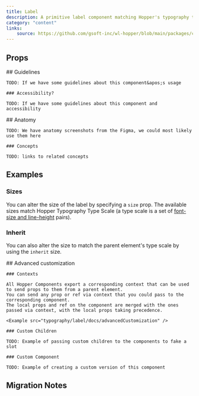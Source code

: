 ```yaml
---
title: Label
description: A primitive label component matching Hopper's typography type scale.
category: "content"
links:
    source: https://github.com/gsoft-inc/wl-hopper/blob/main/packages/components/src/typography/Label/src/label.tsx
---
```

<Example src="typography/label/docs/preview" isOpen />

## Props

<PropTable component="Label" />

<FeatureFlag flag="next">
    ## Guidelines

    TODO: If we have some guidelines about this component&apos;s usage

    ### Accessibility?

    TODO: If we have some guidelines about this component and accessibility
</FeatureFlag>

<FeatureFlag flag="rc">
    ## Anatomy

    TODO: We have anatomy screenshots from the Figma, we could most likely use them here

    ### Concepts

    TODO: links to related concepts
</FeatureFlag>

## Examples

### Sizes
You can alter the size of the label by specifying a `size` prop.
The available sizes match Hopper Typography Type Scale (a type scale is a set of [font-size and line-height](https://hopper.workleap.design/tokens/semantic/typography#body) pairs).

<Example src="typography/label/docs/sizes" />

### Inherit
You can also alter the size to match the parent element's type scale by using the `inherit` size.

<Example src="typography/label/docs/inherit" />

<FeatureFlag flag="next">
    ## Advanced customization

    ### Contexts
    
    All Hopper Components export a corresponding context that can be used to send props to them from a parent element.
    You can send any prop or ref via context that you could pass to the corresponding component.
    The local props and ref on the component are merged with the ones passed via context, with the local props taking precedence.

    <Example src="typography/label/docs/advancedCustomization" />

    ### Custom Children

    TODO: Example of passing custom children to the components to fake a slot

    ### Custom Component

    TODO: Example of creating a custom version of this component
</FeatureFlag>


## Migration Notes

<MigrateGuide src="typography/label/docs/migration-notes" />
